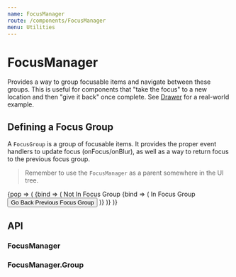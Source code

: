 ```yaml
---
name: FocusManager
route: /components/FocusManager
menu: Utilities
---
```



# FocusManager

Provides a way to group focusable items and navigate between these groups. This is useful for components that "take the focus" to a new location and then "give it back" once complete. See [Drawer](/components/Drawer#focus) for a real-world example.

<SpacedGroup>
  <Lozenge variant="warning" text="Experimental" />
</SpacedGroup>

## Defining a Focus Group

A `FocusGroup` is a group of focusable items. It provides the proper event handlers to update focus (onFocus/onBlur), as well as a way to return focus to the previous focus group.

> Remember to use the `FocusManager` as a parent somewhere in the UI tree.

<Playground>
  <FocusManager>
    {pop => (
      <FocusManager.Group>
        {bind => (
          <Fragment>
            Not In Focus Group
            <TextField {...bind} />
            <FocusManager.Group>
              {bind => (
                <Border>
                  In Focus Group
                  <SpacedGroup>
                    <TextField {...bind} />
                    <TextField {...bind} />
                    <TextField {...bind} />
                    <Button onClick={pop}>Go Back Previous Focus Group</Button>
                  </SpacedGroup>
                </Border>
              )}
            </FocusManager.Group>
          </Fragment>
        )}
      </FocusManager.Group>
    )}
  </FocusManager>
</Playground>

## API

### FocusManager

<PropsTable of={FocusManager} />

### FocusManager.Group

<PropsTable of={FocusManager.Group} />
